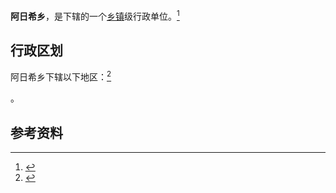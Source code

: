 {{中国乡级行政区|65/32/26/203/000}}

'''阿日希乡'''，是{{PRC admin/fullname|65/32/26/203/000|3}}下辖的一个[[乡镇|乡镇]]级行政单位。<ref>{{PRC admin/ref sgc|{{PRC admin/parent|65/32/26/203/000}}}}</ref>

== 行政区划 ==

阿日希乡下辖以下地区：<ref>{{PRC admin/ref sgc|65/32/26/203/000}}</ref>

{{PRC admin/children|65/32/26/203/000}}。

== 参考资料 ==

{{reflist}}

{{行政区划小作品}}
{{PRC admin/navcat|65/32/26/203/000}}